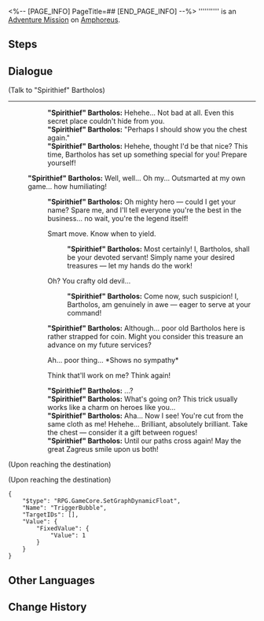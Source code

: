 <%-- [PAGE_INFO]
PageTitle=##
[END_PAGE_INFO] --%>
{{Stub|Dialogue.}}
{{Mission Infobox
|id            = 4015711
|title         = 
|image         = <!--Mission .png-->
|type          = Adventure
|event_name    = 
|chapter       = 
|requirements  = [[Trailblaze Mission]] ''[[Strife, Dispel the Accompanying Fears]]'' completed
|summary       = <!--official mission summary from Fate's Atlas-->
|characters    = "Spirithief" Bartholos; Trailblazer
|startLocation = [[Amphoreus]] - [["Sanctum of Prophecy" Janusopolis]]
|world         = Amphoreus
|area          = "Sanctum of Prophecy" Janusopolis
|prev          = 
|next          = 
|rewards       = Stellar Jade*40; Celestial Ambrosia*60
}}
'''''''''' is an [[Adventure Mission]] on [[Amphoreus]].

==Steps==


<!--
==Gameplay Notes==

--><!--
==Trial Character==

-->
==Dialogue==
{{Stub Dialogue}}

;(Talk to "Spirithief" Bartholos)
----
::'''"Spirithief" Bartholos:''' Hehehe... Not bad at all. Even this secret place couldn't hide from you.
::'''"Spirithief" Bartholos:''' "Perhaps I should show you the chest again."
::'''"Spirithief" Bartholos:''' Hehehe, thought I'd be that nice? This time, Bartholos has set up something special for you! Prepare yourself!
:;(Enter battle)
:::{{tx|Enemy list missing}}
:'''"Spirithief" Bartholos:''' Well, well... Oh my... Outsmarted at my own game... how humiliating!
::'''"Spirithief" Bartholos:''' Oh mighty hero &mdash; could I get your name? Spare me, and I'll tell everyone you're the best in the business... no wait, you're the legend itself!
::{{DIcon|Arrow}} Smart move. Know when to yield.
:::'''"Spirithief" Bartholos:''' Most certainly! I, Bartholos, shall be your devoted servant! Simply name your desired treasures &mdash; let my hands do the work!
::{{DIcon|Arrow}} Oh? You crafty old devil...
:::'''"Spirithief" Bartholos:''' Come now, such suspicion! I, Bartholos, am genuinely in awe &mdash; eager to serve at your command!
::'''"Spirithief" Bartholos:''' Although... poor old Bartholos here is rather strapped for coin. Might you consider this treasure an advance on my future services?
::{{DIcon|Arrow}} Ah... poor thing... *Shows no sympathy*
::{{DIcon|Arrow}} Think that'll work on me? Think again!
::'''"Spirithief" Bartholos:''' ...?
::'''"Spirithief" Bartholos:''' What's going on? This trick usually works like a charm on heroes like you...
::'''"Spirithief" Bartholos:''' Aha... Now I see! You're cut from the same cloth as me! Hehehe... Brilliant, absolutely brilliant. Take the chest &mdash; consider it a gift between rogues!
::'''"Spirithief" Bartholos:''' Until our paths cross again! May the great Zagreus smile upon us both!
;(Upon reaching the destination)

;(Upon reaching the destination)
<pre>{
	"$type": "RPG.GameCore.SetGraphDynamicFloat",
	"Name": "TriggerBubble",
	"TargetIDs": [],
	"Value": {
		"FixedValue": {
			"Value": 1
		}
	}
}</pre>
{{Dialogue End}}

==Other Languages==
{{Other Languages
|en   = 
|zhs  = 
|zht  = 
|ja   = 
|ko   = 
|es   = 
|fr   = 
|ru   = 
|th   = 
|vi   = 
|de   = 
|id   = 
|pt   = 
}}

==Change History==
{{Change History|3.1}}
